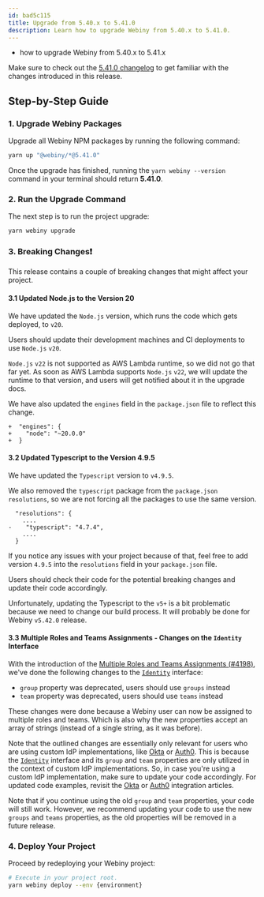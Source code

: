 ```yaml
---
id: bad5c115
title: Upgrade from 5.40.x to 5.41.0
description: Learn how to upgrade Webiny from 5.40.x to 5.41.0.
---
```



<Alert type="success" title="What you’ll learn">

  - how to upgrade Webiny from 5.40.x to 5.41.x

</Alert>

<Alert type="info">

  Make sure to check out the [5.41.0 changelog](./changelog) to get familiar with the changes introduced in this
  release.

</Alert>

## Step-by-Step Guide

### 1. Upgrade Webiny Packages

Upgrade all Webiny NPM packages by running the following command:

```bash
yarn up "@webiny/*@5.41.0"
```

Once the upgrade has finished, running the `yarn webiny --version` command in your terminal should return **5.41.0**.

### 2. Run the Upgrade Command

The next step is to run the project upgrade:

```bash
yarn webiny upgrade
```

### 3. Breaking Changes❗

This release contains a couple of breaking changes that might affect your project.

#### 3.1 Updated Node.js to the Version 20

We have updated the `Node.js` version, which runs the code which gets deployed, to `v20`.

Users should update their development machines and CI deployments to use `Node.js` `v20`.

`Node.js` `v22` is not supported as AWS Lambda runtime, so we did not go that far yet. As soon as AWS Lambda supports `Node.js` `v22`, we will update the runtime to that version, and users will get notified about it in the upgrade docs.

We have also updated the `engines` field in the `package.json` file to reflect this change.

```diff-json
+  "engines": {
+    "node": "~20.0.0"
+  }
```

#### 3.2 Updated Typescript to the Version 4.9.5

We have updated the `Typescript` version to `v4.9.5`.

We also removed the `typescript` package from the `package.json` `resolutions`, so we are not forcing all the packages to use the same version.

```diff-json
  "resolutions": {
    ....
-    "typescript": "4.7.4",
    ....
  }
```

If you notice any issues with your project because of that, feel free to add version `4.9.5` into the `resolutions` field in your `package.json` file.

<Alert type="warning" title="Check and Update Your Code">
  Users should check their code for the potential breaking changes and update their code
  accordingly.
</Alert>

Unfortunately, updating the Typescript to the `v5+` is a bit problematic because we need to change our build process. It will probably be done for Webiny `v5.42.0` release.

#### 3.3 Multiple Roles and Teams Assignments - Changes on the `Identity` Interface

With the introduction of the [Multiple Roles and Teams Assignments (#4198)](/docs/release-notes/5.41.0/changelog#multiple-roles-and-teams-assignments-4198), we've done the following changes to the [`Identity`](https://github.com/webiny/webiny-js/blob/next/packages/api-authentication/src/types.ts#L28-L41) interface:

- `group` property was deprecated, users should use `groups` instead
- `team` property was deprecated, users should use `teams` instead

These changes were done because a Webiny user can now be assigned to multiple roles and teams. Which is also why the new properties accept an array of strings (instead of a single string, as it was before).

Note that the outlined changes are essentially only relevant for users who are using custom IdP implementations, like [Okta](/docs/enterprise/okta-integration) or [Auth0](/docs/enterprise/auth0-integration). This is because the [`Identity`](https://github.com/webiny/webiny-js/blob/next/packages/api-authentication/src/types.ts#L28-L41) interface and its `group` and `team` properties are only utilized in the context of custom IdP implementations. So, in case you're using a custom IdP implementation, make sure to update your code accordingly. For updated code examples, revisit the [Okta](/docs/enterprise/okta-integration) or [Auth0](/docs/enterprise/auth0-integration) integration articles.

<Alert>

  Note that if you continue using the old `group` and `team` properties, your code will still work. However, we recommend updating your code to use the new `groups` and `teams` properties, as the old properties will be removed in a future release.

</Alert>

### 4. Deploy Your Project

Proceed by redeploying your Webiny project:

```bash
# Execute in your project root.
yarn webiny deploy --env {environment}
```

<AdditionalNotes />
